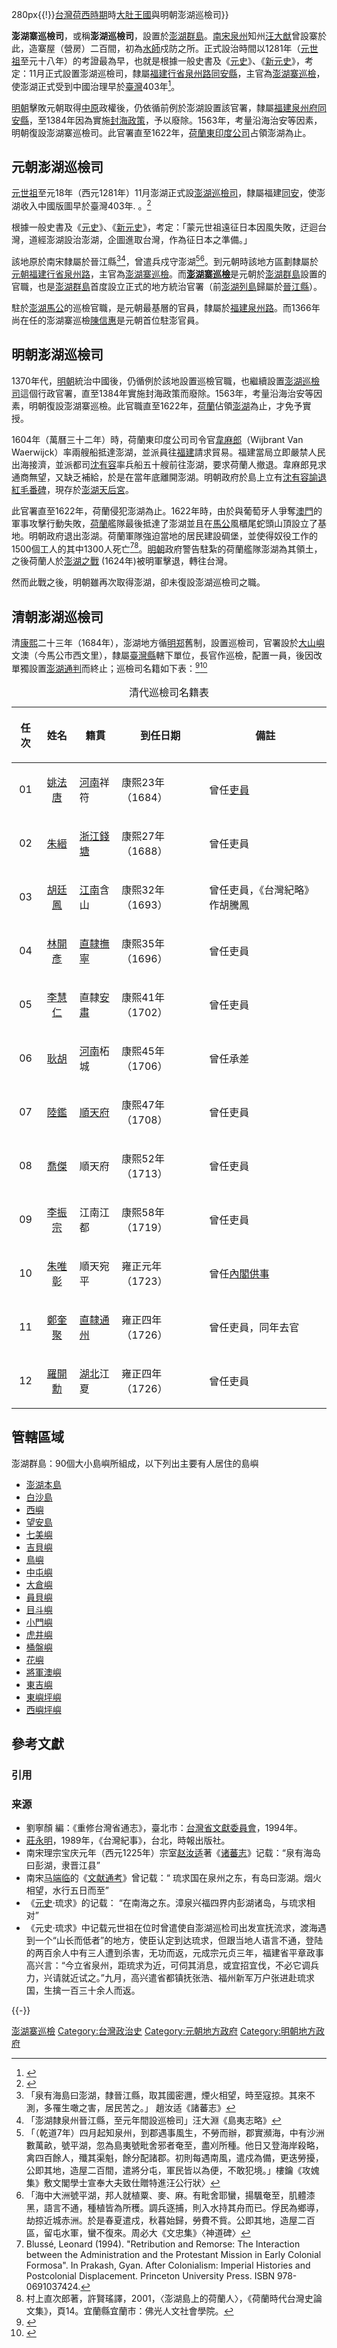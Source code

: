{{台灣歷史}}
{{Image|zh-hant=Dutch and Spanish Taiwan zh-hant.svg|zh-hans=Dutch and Spanish Taiwan zh-hans.svg|thumb{{!}}280px{{!}}[[台灣荷西時期|台灣荷西時期]]時[[大肚王國|大肚王國]]與明朝澎湖巡檢司}}

'''澎湖寨巡檢司'''，或稱'''澎湖巡檢司'''，設置於[[澎湖群島|澎湖群島]]。[[南宋|南宋]][[泉州_(景雲)|泉州]]知州[[汪大猷|汪大猷]]曾設寨於此，造寨屋（營房）二百間，初為[[水師|水師]]戍防之所。正式設治時間以1281年（[[元世祖|元世祖]]至元十八年）的考證最為早，也就是根據一般史書及《[[元史|元史]]》、《[[新元史|新元史]]》，考定：{{Citation needed|「蒙元世祖遠征[[日本|日本]]因風失敗，迂迴台灣，道經澎湖設治澎湖，企圖進取台灣，作為征日本之準備。」|time=2019-10-17T13:38:13+00:00}}11月正式設置澎湖巡檢司，隸屬[[福建行省|福建行省]][[泉州路|泉州路]][[同安縣|同安縣]]，主官為[[澎湖寨巡檢|澎湖寨巡檢]]，使澎湖正式受到中國治理早於[[臺灣|臺灣]]403年<ref name="官網歷史沿革">{{cite web |url=https://event.penghu.gov.tw/ch/home.jsp?id=10174 |title=歷史沿革 |date= |website=澎湖縣政府全球資訊網 |publisher=澎湖縣政府 |accessdate=2021-01-24 |archive-date=2021-03-01 |archive-url=https://web.archive.org/web/20210301101127/https://event.penghu.gov.tw/ch/home.jsp?id=10174 |dead-url=no }}</ref>。

[[明朝|明朝]]擊敗元朝取得[[中原|中原]]政權後，仍依循前例於澎湖設置該官署，隸屬[[福建等處承宣布政使司|福建]][[泉州府|泉州府]][[同安縣|同安縣]]，至1384年因為實施[[海禁|封海政策]]，予以廢除。1563年，考量沿海治安等因素，明朝復設澎湖寨巡檢司。此官署直至1622年，[[荷蘭東印度公司|荷蘭東印度公司]]占領澎湖為止。

== 元朝澎湖巡檢司 ==
{{main|澎湖元治时期}}
[[元世祖|元世祖]]至元18年（西元1281年）11月澎湖正式設[[澎湖巡檢司|澎湖巡檢司]]，隸屬福建[[同安縣|同安]]，使澎湖收入中國版圖早於臺灣403年. 。<ref name="官網歷史沿革">{{cite web |url=https://event.penghu.gov.tw/ch/home.jsp?id=10174 |title=歷史沿革 |date= |website=澎湖縣政府全球資訊網 |publisher=澎湖縣政府 |accessdate=2021-01-24 |archive-date=2021-03-01 |archive-url=https://web.archive.org/web/20210301101127/https://event.penghu.gov.tw/ch/home.jsp?id=10174 |dead-url=no }}</ref>

根據一般史書及《[[元史|元史]]》、《[[新元史|新元史]]》，考定：「蒙元世祖遠征日本因風失敗，迂迴台灣，道經澎湖設治澎湖，企圖進取台灣，作為征日本之準備。」

該地原於南宋隸屬於晉江縣<ref>「泉有海島曰澎湖，隸晉江縣，取其國密邇，煙火相望，時至寇掠。其來不測，多罹生噉之害，居民苦之。」 趙汝适《諸蕃志》</ref><ref>「澎湖隸泉州晉江縣，至元年間設巡檢司」汪大淵《島夷志略》</ref>，曾遣兵戍守澎湖<ref>「（乾道7年）四月起知泉州，到郡遇事風生，不勞而辦，郡實瀕海，中有沙洲數萬畝，號平湖，忽為島夷號毗舍邪者奄至，盡刈所種。他日又登海岸殺略，禽四百餘人，殲其渠魁，餘分配諸郡。初則每遇南風，遣戍為備，更迭勞擾，公即其地，造屋二百間，遣將分屯，軍民皆以為便，不敢犯境。」樓鑰《攻媿集》敷文閣學士宣奉大夫致仕贈特進汪公行狀〉</ref><ref>「海中大洲號平湖，邦人就植粟、麥、麻。有毗舍耶蠻，揚颿奄至，肌體漆黑，語言不通，種植皆為所穫。調兵逐捕，則入水持其舟而已。俘民為鄉導，劫掠近城赤洲。於是春夏遣戍，秋暮始歸，勞費不貲。公即其地，造屋二百區，留屯水軍，蠻不復來。周必大《文忠集》〈神道碑〉</ref>。到元朝時該地方區劃隸屬於[[元朝|元朝]][[福建行省|福建行省]][[泉州路|泉州路]]，主官為[[澎湖寨巡檢|澎湖寨巡檢]]。而'''[[澎湖寨巡檢|澎湖寨巡檢]]'''是元朝於[[澎湖群島|澎湖群島]]設置的官職，也是[[澎湖群島|澎湖群島]]首度設立正式的地方統治官署（前[[澎湖列島|澎湖列島]]歸屬於[[晉江縣|晉江縣]]）。

駐於[[澎湖縣|澎湖]][[馬公市|馬公]]的巡檢官職，是元朝最基層的官員，隸屬於[[福建|福建]][[泉州路|泉州路]]。而1366年尚在任的澎湖寨巡檢[[陳信惠|陳信惠]]是元朝首位駐澎官員。

== 明朝澎湖巡檢司 ==
{{main|澎湖明治時期}}
1370年代，[[明朝|明朝]]統治中國後，仍循例於該地設置巡檢官職，也繼續設置[[澎湖巡檢司|澎湖巡檢司]]這個行政官署，直至1384年實施封海政策而廢除。1563年，考量沿海治安等因素，明朝復設澎湖寨巡檢。此官職直至1622年，[[荷蘭|荷蘭]]佔領[[澎湖|澎湖]]為止，才免予實授。

1604年（萬曆三十二年）時，荷蘭東印度公司司令官[[韋麻郎|韋麻郎]]（Wijbrant Van Waerwijck）率兩艘船抵達澎湖，並派員往[[福建|福建]]請求貿易。福建當局立即嚴禁人民出海接濟，並派都司[[沈有容|沈有容]]率兵船五十艘前往澎湖，要求荷蘭人撤退。韋麻郎見求通商無望，又缺乏補給，於是在當年底離開澎湖。明朝政府於島上立有[[沈有容諭退紅毛番碑|沈有容諭退紅毛番碑]]，現存於[[澎湖天后宮|澎湖天后宮]]。

此官署直至1622年，荷蘭侵犯澎湖為止。1622年時，由於與葡萄牙人爭奪[[澳門|澳門]]的軍事攻擊行動失敗，[[荷蘭|荷蘭]]艦隊最後抵達了澎湖並且在[[馬公市|馬公]]風櫃尾蛇頭山頂設立了基地。明朝政府退出澎湖。荷蘭軍隊強迫當地的居民建設碉堡，並使得奴役工作的1500個工人的其中1300人死亡<ref>Blussé, Leonard (1994). "Retribution and Remorse: The Interaction between the Administration and the Protestant Mission in Early Colonial Formosa". In Prakash, Gyan. After Colonialism: Imperial Histories and Postcolonial Displacement. Princeton University Press. ISBN 978-0691037424.</ref><ref>村上直次郎著，許賢瑤譯，2001，〈澎湖島上的荷蘭人〉，《荷蘭時代台灣史論文集》，頁14。宜蘭縣宜蘭市：佛光人文社會學院。</ref>。[[明朝|明朝]]政府警告駐紮的荷蘭艦隊澎湖為其領土，之後荷蘭人於[[澎湖之戰|澎湖之戰]] (1624年)被明軍擊退，轉往台灣。

然而此戰之後，明朝雖再次取得澎湖，卻未復設澎湖巡檢司之職。

== 清朝澎湖巡檢司 ==
清[[康熙|康熙]]二十三年（1684年），澎湖地方循[[明郑时期|明郑]]舊制，設置巡檢司，官署設於[[澎湖本島|大山嶼]]文澳（今馬公市西文里），隸屬[[臺灣縣_(1684年-1887年)|臺灣縣]]轄下單位，長官作巡檢，配置一員，後因改單獨設置[[臺灣府糧捕海防通判|澎湖通判]]而終止；巡檢司名籍如下表：<ref>{{Cite web|title=〈清代澎湖巡檢司〉|url=https://penghu.info/OBC3C9388149E120FF26|accessdate=2019-08-07|author=|date=2005|last=顏|first=尚文|format=|publisher=Penghu.Info｜澎湖知識服務平台|language=zh-tw|archive-date=2019-08-07|archive-url=https://web.archive.org/web/20190807104340/https://penghu.info/OBC3C9388149E120FF26|dead-url=no}}</ref><ref>{{Cite book|title=《走尋媽宮城》|last=陳|first=英俊|publisher=澎湖縣文化局|year=2003|isbn=9570145080|location=澎湖縣|pages=|language=zh-tw}}</ref>
{| class="wikitable sortable"
|+清代巡檢司名籍表
!任次
!姓名
!籍貫
!到任日期
!備註
|-
| align="center" |01
| align="center" |[[姚法唐|姚法唐]]
|[[河南省|河南]]祥符
|康熙23年（1684）
|曾任[[吏員|吏員]]
|-
| align="center" |02
| align="center" |[[朱縉_(清朝)|朱縉]]
|[[浙江省|浙江]][[錢塘|錢塘]]
|康熙27年（1688）
|曾任吏員
|-
| align="center" |03
| align="center" |[[胡廷鳳|胡廷鳳]]
|[[江南|江南]]含山
|康熙32年（1693）
|曾任吏員，《台灣紀略》作胡騰鳳
|-
| align="center" |04
| align="center" |[[林開彥|林開彥]]
|[[直隶省|直隸]][[抚宁区|撫寧]]
|康熙35年（1696）
|曾任吏員
|-
| align="center" |05
| align="center" |[[李慧仁|李慧仁]]
|直隸[[安肃县|安肅]]
|康熙41年（1702）
|曾任吏員
|-
| align="center" |06
| align="center" |[[耿胡|耿胡]]
|[[河南省|河南]]柘城
|康熙45年（1706）
|曾任承差
|-
| align="center" |07
| align="center" |[[陸鑑|陸鑑]]
|[[順天府|順天府]]
|康熙47年（1708）
|曾任吏員
|-
| align="center" |08
| align="center" |[[喬傑|喬傑]]
|順天府
|康熙52年（1713）
|曾任吏員
|-
| align="center" |09
| align="center" |[[李振宗|李振宗]]
|江南江都
|康熙58年（1719）
|曾任吏員
|-
| align="center" |10
| align="center" |[[朱唯彰|朱唯彰]]
|順天宛平
|雍正元年（1723）
|曾任[[內閣參事官|內閣供事]]
|-
| align="center" |11
| align="center" |[[鄭奎聚|鄭奎聚]]
|[[通州_(北京)|直隸通州]]
|雍正四年（1726）
|曾任吏員，同年去官
|-
| align="center" |12
| align="center" |[[羅開勳|羅開勳]]
|[[湖北省_(清)|湖北]]江夏
|雍正四年（1726）
|曾任吏員
|}

==管轄區域==
<!--這裡需要擴充-->
澎湖群島：90個大小島嶼所組成，以下列出主要有人居住的島嶼

* [[澎湖本島|澎湖本島]]
* [[白沙島_(澎湖)|白沙島]]
* [[西嶼|西嶼]]
* [[望安島|望安島]]
* [[七美嶼|七美嶼]]
* [[吉貝嶼|吉貝嶼]]
* [[鳥嶼|鳥嶼]]
* [[中屯嶼|中屯嶼]]
* [[大倉嶼|大倉嶼]]
* [[員貝嶼|員貝嶼]]
* [[目斗嶼|目斗嶼]]
* [[小門嶼|小門嶼]]
* [[虎井嶼|虎井嶼]]
* [[桶盤嶼|桶盤嶼]]
* [[花嶼|花嶼]]
* [[將軍澳嶼|將軍澳嶼]]
* [[東吉嶼|東吉嶼]]
* [[東嶼坪嶼|東嶼坪嶼]]
* [[西嶼坪嶼|西嶼坪嶼]]

== 參考文獻 ==
=== 引用 ===
{{Reflist}}

=== 来源 ===
{{ReflistH}}
* 劉寧顏 編：《重修台灣省通志》，臺北市：[[台灣省文獻委員會|台灣省文獻委員會]]，1994年。
* [[莊永明|莊永明]]，1989年，《台灣紀事》，台北，時報出版社。
* 南宋理宗宝庆元年（西元1225年）宗室[[赵汝适|赵汝适]]著《[[诸蕃志|诸蕃志]]》记载：“泉有海岛曰彭湖，隶晋江县”
* 南宋[[马端临|马端临]]的《[[文献通考|文献通考]]》曾记载：“ 琉求国在泉州之东，有岛曰澎湖。烟火相望，水行五日而至”
*《[[元史|元史]]·琉求》的记载： “在南海之东。漳泉兴福四界内彭湖诸岛，与琉求相对”
*《元史·琉求》中记载元世祖在位时曾遣使自澎湖巡检司出发宣抚流求，渡海遇到一个“山长而低者”的地方，使臣认定到达琉求，但跟当地人语言不通，登陆的两百余人中有三人遭到杀害，无功而返，元成宗元贞三年，福建省平章政事高兴言：“今立省泉州，距琉求为近，可伺其消息，或宜招宜伐，不必它调兵力，兴请就近试之。”九月，高兴遣省都镇抚张浩、福州新军万户张进赴琉求国，生擒一百三十余人而返。
{{ReflistF}}

{{-}}
{{台湾海峡两岸关系史}}
{{台灣歷史文化與政權}}
{{台灣政府沿革}}

[[Category:澎湖寨巡檢|]]
[[Category:台灣政治史|Category:台灣政治史]]
[[Category:元朝地方政府|Category:元朝地方政府]]
[[Category:明朝地方政府|Category:明朝地方政府]]